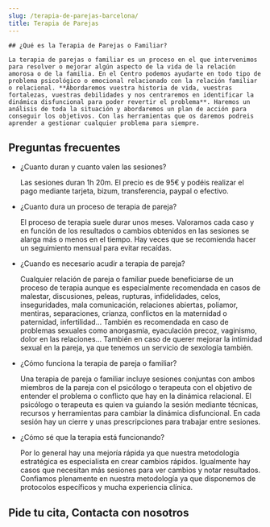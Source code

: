 ```yaml
---
slug: /terapia-de-parejas-barcelona/
title: Terapia de Parejas
---
```



<div class="flex gap-x-8 flex-wrap lg:flex-nowrap items-center">
  <ServicioCard type="parejas" />
  <div>

    ## ¿Qué es la Terapia de Parejas o Familiar?

    La terapia de parejas o familiar es un proceso en el que intervenimos para resolver o mejorar algún aspecto de la vida de la relación amorosa o de la familia. En el Centro podemos ayudarte en todo tipo de problema psicológico o emocional relacionado con la relación familiar o relacional. **Abordaremos vuestra historia de vida, vuestras fortalezas, vuestras debilidades y nos centraremos en identificar la dinámica disfuncional para poder revertir el problema**. Haremos un análisis de toda la situación y abordaremos un plan de acción para conseguir los objetivos. Con las herramientas que os daremos podreis aprender a gestionar cualquier problema para siempre.

  </div>
</div>

<ComoEsLaTerapia tipo="parejas" />
<Problemas tipo="parejas" />
<Valores />
<Reviews />

## Preguntas frecuentes

<FAQ>

- ¿Cuanto duran y cuanto valen las sesiones?

  Las sesiones duran 1h 20m. El precio es de 95€ y podéis realizar el pago mediante tarjeta, bizum, transferencia, paypal o efectivo.

- ¿Cuanto dura un proceso de terapia de pareja?

  El proceso de terapia suele durar unos meses. Valoramos cada caso y en función de los resultados o cambios obtenidos en las sesiones se alarga más o menos en el tiempo. Hay veces que se recomienda hacer un seguimiento mensual para evitar recaídas. 

- ¿Cuando es necesario acudir a terapia de pareja?

  Cualquier relación de pareja o familiar puede beneficiarse de un proceso de terapia aunque es especialmente recomendada en casos de malestar, discusiones, peleas, rupturas, infidelidades, celos, inseguridades, mala comunicación, relaciones abiertas, poliamor, mentiras, separaciones, crianza, conflictos en la maternidad o paternidad, infertilidad... También es recomendada en caso de problemas sexuales como anorgasmia, eyaculación precoz, vaginismo, dolor en las relaciones... También en caso de querer mejorar la intimidad sexual en la pareja, ya que tenemos un servicio de sexología también. 

- ¿Cómo funciona la terapia de pareja o familiar?

  Una terapia de pareja o familiar incluye sesiones conjuntas con ambos miembros de la pareja con el psicólogo o terapeuta con el objetivo de entender el problema o conflicto que hay en la dinámica relacional. El psicólogo o terapeuta es quien va guiando la sesión mediante técnicas, recursos y herramientas para cambiar la dinámica disfuncional. En cada sesión hay un cierre y unas prescripciones para trabajar entre sesiones.

- ¿Cómo sé que la terapia está funcionando?

  Por lo general hay una mejoría rápida ya que nuestra metodología estratégica es especialista en crear cambios rápidos. Igualmente hay casos que necesitan más sesiones para ver cambios y notar resultados. Confiamos plenamente en nuestra metodología ya que disponemos de protocolos específicos y mucha experiencia clínica.

</FAQ>

<h2>Pide tu cita, Contacta con nosotros</h2>
<ContactForm />
